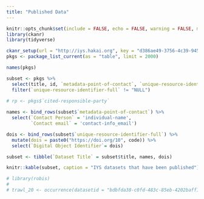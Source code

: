 ```yaml
---
title: "Published Data"
---
```


```r
knitr::opts_chunk$set(include = FALSE, echo = FALSE, warning = FALSE, message = FALSE, error = FALSE)
library(ckanr)
library(tidyverse)
```

```r
ckanr_setup(url = "http://iys.hakai.org", key = "d386ae49-3756-4c39-945f-1b428b0fc130")
pkgs <- package_list_current(as = "table", limit = 2000)

names(pkgs)

subset <- pkgs %>% 
  select(title, id, `metadata-point-of-contact`, `unique-resource-identifier-full`) %>% 
  filter(`unique-resource-identifier-full` != "NULL") 

# rp <- pkgs$`cited-responsible-party`
 
names <- bind_rows(subset$`metadata-point-of-contact`) %>% 
  select(`Contact Person` = 'individual-name',
         `Contact email` = 'contact-info_email')

dois <- bind_rows(subset$`unique-resource-identifier-full`) %>% 
  mutate(dois = paste0("https://doi.org/10", code)) %>% 
  select(`Digital Object Identifier`= dois)

subset <- tibble(`Dataset Title` = subset$title, names, dois)
```

```r
knitr::kable(subset, caption = "IYS datasets that have been published")
```

```r
# library(robis)
# 
# trawl_20 <- occurrence(datasetid = "bdbfda38-c0fd-483c-85eb-4202baff1e52", mof = TRUE)
```
